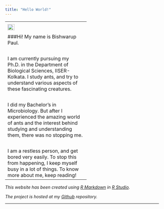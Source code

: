 ```yaml
---
title: "Hello World!"
---
```


-------------------------------------
<div>

<img style="float:left; margin-right:5%; margin-bottom:2%" src="images/profile_pic.jpg" width = "30%">

###Hi! My name is Bishwarup Paul.

<br>

I am currently pursuing my Ph.D. in the Department of Biological Sciences, IISER-Kolkata. I study ants, and try to understand various aspects of these fascinating creatures. 

<br>

I did my Bachelor's in Microbiology. But after I experienced the amazing world of ants and the interest behind studying and understanding them, there was no stopping me. 

<br>

I am a restless person, and get bored very easily. To stop this from happening, I keep myself busy in a lot of things. To know more about me, keep reading!
</div>


-------------------------------

*This website has been created using [R Markdown](http://rmarkdown.rstudio.com/) in [R Studio](https://www.rstudio.com/).* 

*The project is hosted at my [Github](https://github.com/bishwaruppaul/bishwaruppaul.github.io) repository.*

-------------------------------------